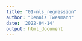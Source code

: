 ```yaml
---
title: "01-nls_regression"
author: "Dennis Twesmann"
date: '2022-04-14'
output: html_document
---
```

